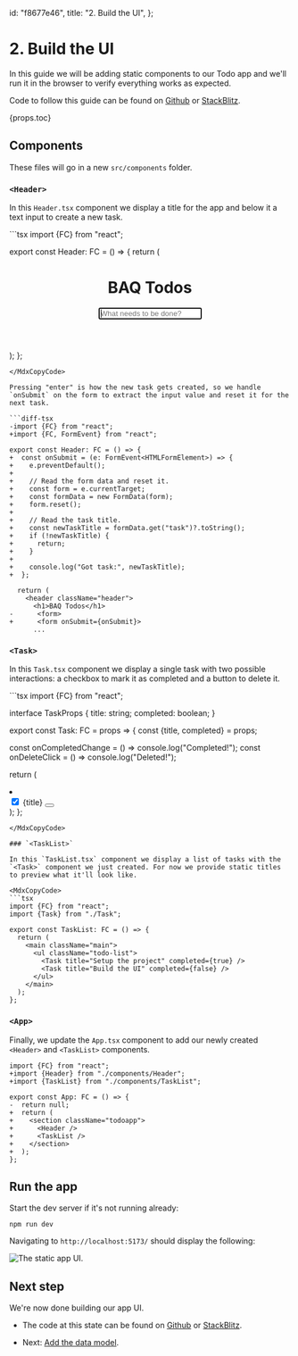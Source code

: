 
  id: "f8677e46",
  title: "2. Build the UI",
};

# 2. Build the UI

In this guide we will be adding static components to our Todo app and we'll run it in the browser to verify everything works as expected.

Code to follow this guide can be found on [Github](https://github.com/baqhub/app-demo-todo/tree/1-setup-project) or [StackBlitz](https://stackblitz.com/~/github.com/baqhub/app-demo-todo/tree/1-setup-project).

{props.toc}

## Components

These files will go in a new `src/components` folder.

### `<Header>`

In this `Header.tsx` component we display a title for the app and below it a text input to create a new task.

<MdxCopyCode>
```tsx
import {FC} from "react";

export const Header: FC = () => {
  return (
    <header className="header">
      <h1>BAQ Todos</h1>
      <form>
        <input
          name="task"
          type="text"
          className="new-todo"
          placeholder="What needs to be done?"
          autoFocus
        />
      </form>
    </header>
  );
};
```
</MdxCopyCode>

Pressing "enter" is how the new task gets created, so we handle `onSubmit` on the form to extract the input value and reset it for the next task.

```diff-tsx
-import {FC} from "react";
+import {FC, FormEvent} from "react";

export const Header: FC = () => {
+  const onSubmit = (e: FormEvent<HTMLFormElement>) => {
+    e.preventDefault();
+
+    // Read the form data and reset it.
+    const form = e.currentTarget;
+    const formData = new FormData(form);
+    form.reset();
+
+    // Read the task title.
+    const newTaskTitle = formData.get("task")?.toString();
+    if (!newTaskTitle) {
+      return;
+    }
+
+    console.log("Got task:", newTaskTitle);
+  };

  return (
    <header className="header">
      <h1>BAQ Todos</h1>
-      <form>
+      <form onSubmit={onSubmit}>
      ...
```

### `<Task>`

In this `Task.tsx` component we display a single task with two possible interactions: a checkbox to mark it as completed and a button to delete it.

<MdxCopyCode>
```tsx
import {FC} from "react";

interface TaskProps {
title: string;
completed: boolean;
}

export const Task: FC<TaskProps> = props => {
  const {title, completed} = props;

const onCompletedChange = () => console.log("Completed!");
const onDeleteClick = () => console.log("Deleted!");

return (
<li className={completed ? "completed" : undefined}>
<div className="view">
<input
          type="checkbox"
          className="toggle"
          checked={completed}
          onChange={onCompletedChange}
        />
<label>{title}</label>
<button className="destroy" onClick={onDeleteClick} />
</div>
</li>
);
};

````
</MdxCopyCode>

### `<TaskList>`

In this `TaskList.tsx` component we display a list of tasks with the `<Task>` component we just created. For now we provide static titles to preview what it'll look like.

<MdxCopyCode>
```tsx
import {FC} from "react";
import {Task} from "./Task";

export const TaskList: FC = () => {
  return (
    <main className="main">
      <ul className="todo-list">
        <Task title="Setup the project" completed={true} />
        <Task title="Build the UI" completed={false} />
      </ul>
    </main>
  );
};
````

</MdxCopyCode>

### `<App>`

Finally, we update the `App.tsx` component to add our newly created `<Header>` and `<TaskList>` components.

```diff-tsx
import {FC} from "react";
+import {Header} from "./components/Header";
+import {TaskList} from "./components/TaskList";

export const App: FC = () => {
-  return null;
+  return (
+    <section className="todoapp">
+      <Header />
+      <TaskList />
+    </section>
+  );
};
```

## Run the app

Start the dev server if it's not running already:

<MdxCopyCode>

```cli
npm run dev
```

</MdxCopyCode>

Navigating to `http://localhost:5173/` should display the following:

![The static app UI.](firstAppBuildUI)

## Next step

We're now done building our app UI.

<MdxCompactList>

- The code at this state can be found on [Github](https://github.com/baqhub/app-demo-todo/tree/2-build-ui) or [StackBlitz](https://stackblitz.com/~/github.com/baqhub/app-demo-todo/tree/2-build-ui).

- Next: [Add the data model](8fa128c6).

</MdxCompactList>
